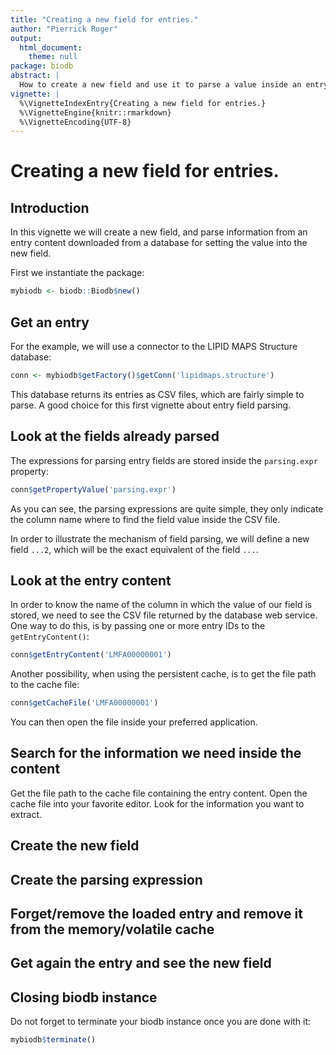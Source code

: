 ```yaml
---
title: "Creating a new field for entries."
author: "Pierrick Roger"
output:
  html_document:
    theme: null
package: biodb
abstract: |
  How to create a new field and use it to parse a value inside an entry content.
vignette: |
  %\VignetteIndexEntry{Creating a new field for entries.}
  %\VignetteEngine{knitr::rmarkdown}
  %\VignetteEncoding{UTF-8}
---
```


# Creating a new field for entries.

## Introduction

In this vignette we will create a new field, and parse information from an entry content downloaded from a database for setting the value into the new field.

First we instantiate the package:
```r
mybiodb <- biodb::Biodb$new()
```

## Get an entry

For the example, we will use a connector to the LIPID MAPS Structure database:
```r
conn <- mybiodb$getFactory()$getConn('lipidmaps.structure')
```
This database returns its entries as CSV files, which are fairly simple to parse. A good choice for this first vignette about entry field parsing.

## Look at the fields already parsed

The expressions for parsing entry fields are stored inside the `parsing.expr` property:
```r
conn$getPropertyValue('parsing.expr')
```
As you can see, the parsing expressions are quite simple, they only indicate the column name where to find the field value inside the CSV file.

In order to illustrate the mechanism of field parsing, we will define a new field `...2`, which will be the exact equivalent of the field `...`.

## Look at the entry content

In order to know the name of the column in which the value of our field is stored, we need to see the CSV file returned by the database web service. One way to do this, is by passing one or more entry IDs to the `getEntryContent()`:
```r
conn$getEntryContent('LMFA00000001')
```
Another possibility, when using the persistent cache, is to get the file path to the cache file:
```r
conn$getCacheFile('LMFA00000001')
```
You can then open the file inside your preferred application.

## Search for the information we need inside the content

Get the file path to the cache file containing the entry content.
Open the cache file into your favorite editor.
Look for the information you want to extract.

## Create the new field

## Create the parsing expression

<!--
X	1. We need to move the constant parsing expressions into the database information file dbinfo.json
	2. We need to allow the definition of additional parsing expressions.
-->

## Forget/remove the loaded entry and remove it from the memory/volatile cache

## Get again the entry and see the new field

## Closing biodb instance

Do not forget to terminate your biodb instance once you are done with it:
```r
mybiodb$terminate()
```
